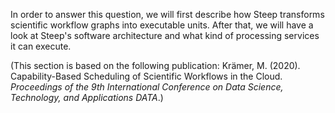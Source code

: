 In order to answer this question, we will first describe how Steep transforms
scientific workflow graphs into executable units. After that, we will have a
look at Steep's software architecture and what kind of processing services it
can execute.

(This section is based on the following publication: Krämer, M. (2020).
Capability-Based Scheduling of Scientific Workflows in the Cloud.
*Proceedings of the 9th International Conference on Data Science, Technology, and Applications DATA*.)
